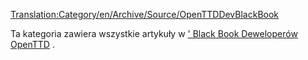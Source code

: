 [[Translation:Category/en/Archive/Source/OpenTTDDevBlackBook]]


Ta kategoria zawiera wszystkie artykuły w <!--[[Development Documentation|OpenTTD Developers' Black Book]]--> [[pl/Development/Main Page|' Black Book Deweloperów OpenTTD]] .

<!--[[Category:Development]]--> 